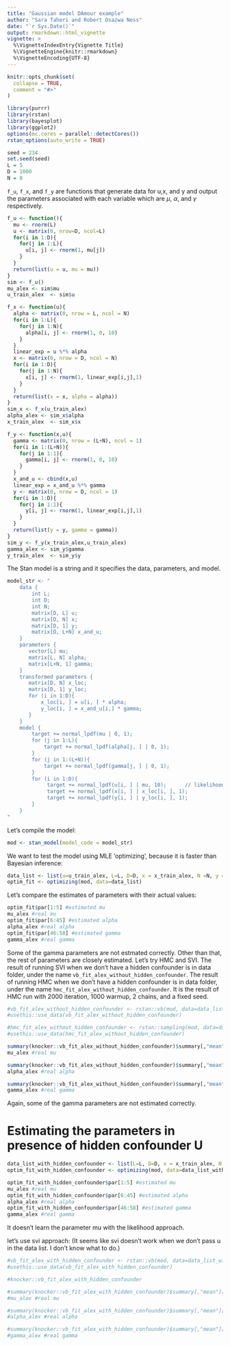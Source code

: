 ```yaml
---
title: "Gaussian model DAmour example"
author: "Sara Taheri and Robert Osazwa Ness"
date: "`r Sys.Date()`"
output: rmarkdown::html_vignette
vignette: >
  %\VignetteIndexEntry{Vignette Title}
  %\VignetteEngine{knitr::rmarkdown}
  %\VignetteEncoding{UTF-8}
---
```


```r
knitr::opts_chunk$set(
  collapse = TRUE,
  comment = "#>"
)
```

```r
library(purrr)
library(rstan)
library(bayesplot)
library(ggplot2)
options(mc.cores = parallel::detectCores())
rstan_options(auto_write = TRUE)
```

```r
seed = 234
set.seed(seed)
L = 5
D = 1000
N = 8
``` 

```f_u```, ```f_x```, and ```f_y``` are functions that generate data for u,x, and y and output the parameters associated with each variable which are $\mu$, $\alpha$, and $\gamma$ respectively.

```r
f_u <- function(){
  mu <- rnorm(L)
  u <- matrix(0, nrow=D, ncol=L)
  for(i in 1:D){
    for(j in 1:L){
      u[i, j] <- rnorm(1, mu[j])
    }
  }
  return(list(u = u, mu = mu))
}
sim <- f_u()
mu_alex <- sim$mu
u_train_alex  <- sim$u

f_x <- function(u){
  alpha <- matrix(0, nrow = L, ncol = N) 
  for(i in 1:L){
    for(j in 1:N){
      alpha[i, j] <- rnorm(1, 0, 10)
    }
  }
  linear_exp = u %*% alpha
  x <- matrix(0, nrow = D, ncol = N)
  for(i in 1:D){
    for(j in 1:N){
      x[i, j] <- rnorm(1, linear_exp[i,j],1)
    }
  }
  return(list(x = x, alpha = alpha))
}
sim_x <- f_x(u_train_alex)
alpha_alex <- sim_x$alpha
x_train_alex  <- sim_x$x

f_y <- function(x,u){
  gamma <- matrix(0, nrow = (L+N), ncol = 1) 
  for(i in 1:(L+N)){
    for(j in 1:1){
      gamma[i, j] <- rnorm(1, 0, 10)
    }
  }
  x_and_u <- cbind(x,u)
  linear_exp = x_and_u %*% gamma
  y <- matrix(0, nrow = D, ncol = 1)
  for(i in 1:D){
    for(j in 1:1){
      y[i, j] <- rnorm(1, linear_exp[i,j],1)
    }
  }
  return(list(y = y, gamma = gamma))
}
sim_y <- f_y(x_train_alex,u_train_alex)
gamma_alex <- sim_y$gamma
y_train_alex  <- sim_y$y
```


The Stan model is a string and it specifies the data, parameters, and model.

```r
model_str <- "
    data {
        int L;
        int D;
        int N;
        matrix[D, L] u;
        matrix[D, N] x;
        matrix[D, 1] y;
        matrix[D, L+N] x_and_u;
    }
    parameters {
       vector[L] mu; 
       matrix[L, N] alpha;
       matrix[L+N, 1] gamma;
    }
    transformed parameters {
       matrix[D, N] x_loc;
       matrix[D, 1] y_loc;
       for (i in 1:D){
           x_loc[i, ] = u[i, ] * alpha;
           y_loc[i, ] = x_and_u[i,] * gamma;
       }
    }
    model {
        target += normal_lpdf(mu | 0, 1);
        for (j in 1:L){
            target += normal_lpdf(alpha[j, ] | 0, 1);
        }
        for (j in 1:(L+N)){
            target += normal_lpdf(gamma[j, ] | 0, 1);
        }
        for (i in 1:D){
             target += normal_lpdf(u[i, ] | mu, 10);      // likelihood
             target += normal_lpdf(x[i, ] | x_loc[i, ], 1);
             target += normal_lpdf(y[i, ] | y_loc[i, ], 1);
        }
    }
"
```

Let's compile the model:

```r
mod <- stan_model(model_code = model_str)
```

We want to test the model using MLE 'optimizing', because it is faster than Bayesian inference:

```r
data_list <- list(u=u_train_alex, L=L, D=D, x = x_train_alex, N =N, y = y_train_alex, x_and_u = cbind(x_train_alex,u_train_alex))
optim_fit <- optimizing(mod, data=data_list)
```

Let's compare the estimates of parameters with their actual values:

```r
optim_fit$par[1:5] #estimated mu
mu_alex #real mu
optim_fit$par[6:45] #estimated alpha
alpha_alex #real alpha
optim_fit$par[46:58] #estimated gamma
gamma_alex #real gamma
```

Some of the gamma parameters are not estmated correctly. Other than that, the rest of parameters are closely estimated. Let's try HMC and SVI. The result of running SVI when we don't have a hidden confounder is in data folder, under the name ```vb_fit_alex_without_hidden_confounder```. The result of running HMC when we don't have a hidden confounder is in data folder, under the name ```hmc_fit_alex_without_hidden_confounder```. It is the result of HMC run with 2000 iteration, 1000 warmup, 2 chains, and a fixed seed. 

```r
#vb_fit_alex_without_hidden_confounder <- rstan::vb(mod, data=data_list, seed = seed)
#usethis::use_data(vb_fit_alex_without_hidden_confounder)

#hmc_fit_alex_without_hidden_confounder <- rstan::sampling(mod, data=data_list,chains = 2, iter = 2000, warmup = 1000, seed = seed)
#usethis::use_data(hmc_fit_alex_without_hidden_confounder)
```

```r
summary(knocker::vb_fit_alex_without_hidden_confounder)$summary[,"mean"][1:5]
mu_alex #real mu
```
```r
summary(knocker::vb_fit_alex_without_hidden_confounder)$summary[,"mean"][6:45]
alpha_alex #real alpha
```

```r
summary(knocker::vb_fit_alex_without_hidden_confounder)$summary[,"mean"][46:58]
gamma_alex #real gamma
```

Again, some of the gamma parameters are not estimated correctly.

# Estimating the parameters in presence of hidden confounder U

```r
data_list_with_hidden_confounder <- list(L=L, D=D, x = x_train_alex, N =N, y = y_train_alex)
optim_fit_with_hidden_confounder <- optimizing(mod, data=data_list_with_hidden_confounder)
```

```r
optim_fit_with_hidden_confounder$par[1:5] #estimated mu
mu_alex #real mu
optim_fit_with_hidden_confounder$par[6:45] #estimated alpha
alpha_alex #real alpha
optim_fit_with_hidden_confounder$par[46:58] #estimated gamma
gamma_alex #real gamma
```

It doesn't learn the parameter mu with the likelihood approach.
 
let's use svi approach: (It seems like svi doesn't work when we don't pass u in the data list. I don't know what to do.)

```r
#vb_fit_alex_with_hidden_confounder <- rstan::vb(mod, data=data_list_with_hidden_confounder, seed = seed)
#usethis::use_data(vb_fit_alex_with_hidden_confounder)
```

```r
#knocker::vb_fit_alex_with_hidden_confounder
```

```r
#summary(knocker::vb_fit_alex_with_hidden_confounder)$summary[,"mean"][1:5]
#mu_alex #real mu
```
```r
#summary(knocker::vb_fit_alex_with_hidden_confounder)$summary[,"mean"][6:45]
#alpha_alex #real alpha
```

```r
#summary(knocker::vb_fit_alex_with_hidden_confounder)$summary[,"mean"][46:58]
#gamma_alex #real gamma
```
